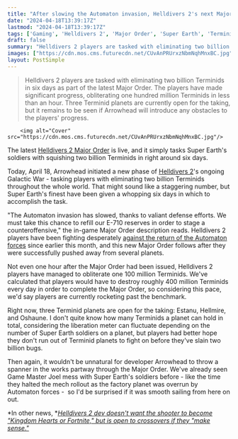 ```yaml
---
title: "After slowing the Automaton invasion, Helldivers 2's next Major Order asks players to squash 2 billion Terminids - and 100 million of them died in the first hour"
date: "2024-04-18T13:39:17Z"
lastmod: "2024-04-18T13:39:17Z"
tags: ['Gaming', 'Helldivers 2', 'Major Order', 'Super Earth', 'Terminids', 'Galactic War', 'Automaton', 'Kingdom Hearts', 'Fortnite']
draft: false
summary: "Helldivers 2 players are tasked with eliminating two billion Terminids in six days as part of the latest Major Order. The players have made significant progress, obliterating one hundred million Terminids in less than an hour. Three Terminid planets are currently open for the taking, but it remains to be seen if Arrowhead will introduce any obstacles to the players' progress."
images: ["https://cdn.mos.cms.futurecdn.net/CUvAnPRUrxzNbmNqhMnxBC.jpg"]
layout: PostSimple
---
```

> Helldivers 2 players are tasked with eliminating two billion Terminids in six days as part of the latest Major Order. The players have made significant progress, obliterating one hundred million Terminids in less than an hour. Three Terminid planets are currently open for the taking, but it remains to be seen if Arrowhead will introduce any obstacles to the players' progress.


        <img alt="Cover" src="https://cdn.mos.cms.futurecdn.net/CUvAnPRUrxzNbmNqhMnxBC.jpg"/>
        
The latest [Helldivers 2 Major Order](https://www.gamesradar.com/helldivers-2-major-orders/) is live, and it simply tasks Super Earth's soldiers with squishing two billion Terminids in right around six days.

Today, April 18, Arrowhead initiated a new phase of [Helldivers 2](https://www.gamesradar.com/helldivers-2-guide/)'s ongoing Galactic War - tasking players with eliminating two billion Terminids throughout the whole world. That might sound like a staggering number, but Super Earth's finest have been given a whopping six days in which to accomplish the task.

"The Automaton invasion has slowed, thanks to valiant defense efforts. We must take this chance to refill our E-710 reserves in order to stage a counteroffensive," the in-game Major Order description reads. Helldivers 2 players have been fighting desperately [against the return of the Automaton forces](https://www.gamesradar.com/helldivers-2-game-master-joel-says-sike-the-previous-automaton-force-was-merely-a-vanguard-and-now-a-massive-fleet-is-assaulting-cyberstan-and-the-surrounding-planets/) since earlier this month, and this new Major Order follows after they were successfully pushed away from several planets.

Not even one hour after the Major Order had been issued, Helldivers 2 players have managed to obliterate one 100 million Terminids. We've calculated that players would have to destroy roughly 400 million Terminids every day in order to complete the Major Order, so considering this pace, we'd say players are currently rocketing past the benchmark.

Right now, three Terminid planets are open for the taking: Estanu, Hellmire, and Oshaune. I don't quite know how many Terminids a planet can hold in total, considering the liberation meter can fluctuate depending on the number of Super Earth soldiers on a planet, but players had better hope they don't run out of Terminid planets to fight on before they've slain two billion bugs.

Then again, it wouldn't be unnatural for developer Arrowhead to throw a spanner in the works partway through the Major Order. We've already seen Game Master Joel mess with Super Earth's soldiers before - like the time they halted the mech rollout as the factory planet was overrun by Automaton forces -  so I'd be surprised if it was smooth sailing from here on out.

*In other news, *[<em>Helldivers 2 dev doesn't want the shooter to become "Kingdom Hearts or Fortnite," but is open to crossovers if they "make sense."</em>](https://www.gamesradar.com/helldivers-2-dev-doesnt-want-the-shooter-to-become-kingdom-hearts-or-fortnite-but-is-open-to-crossovers-if-they-make-sense/)
        